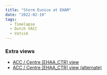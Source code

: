 ```yaml
---
title: "Storm Eunice at EHAM"
date: "2022-02-19"
tags:
  - Timelapse
  - Dutch VACC
  - Vatsim
---
```


<Youtube id="IlzVnuCtaEg" />

### Extra views

- [ACC / Centre [EHAA_CTR] view](https://youtu.be/1gyRdAjf2ZA)
- [ACC / Centre [EHAA_CTR] view (alternate)](https://youtu.be/eB2w1jKNzOc)
